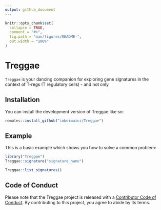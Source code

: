 ```yaml
---
output: github_document
---
```


<!-- README.md is generated from README.Rmd. Please edit that file -->

```r
knitr::opts_chunk$set(
  collapse = TRUE,
  comment = "#>",
  fig.path = "man/figures/README-",
  out.width = "100%"
)
```

# Treggae

<!-- badges: start -->
<!-- badges: end -->

`Treggae` is your dancing companion for exploring gene signatures in the context
of T-regs (T regulatory cells) - and not only

## Installation

You can install the development version of Treggae like so:

``` r
remotes::install_github("imbeimainz/Treggae")
```

## Example

This is a basic example which shows you how to solve a common problem:

```r
library("Treggae")
Treggae::signature("signature_name")

Treggae::list_signatures()
```

## Code of Conduct

Please note that the Treggae project is released with a [Contributor Code of Conduct](https://contributor-covenant.org/version/2/1/CODE_OF_CONDUCT.html). By contributing to this project, you agree to abide by its terms.

